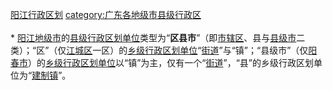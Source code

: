 [[category:阳江行政区划|]]
[[category:广东各地级市县级行政区|category:广东各地级市县级行政区]]
{{catmore|阳江市|广东省阳江市}}
<br>{{hideh
|Head = [[阳江市|阳江]][[:Category:阳江区县市|各区县市]]所辖[[街道_(行政区划)|街道]]与[[镇|镇]]
|FrameStyle   = border:solid 1px #000080;
|HeadStyle    = text-align:center;background:transparent;
|ContentStyle = background: #99CCFF;
}}<br>
* [[阳江市|阳江地级市]]的[[县级行政区|县级行政区划单位]]类型为“'''区县市'''”（即[[市辖区|市辖区]]、县与[[县级市|县级市]]二类）；“区”（仅[[江城区|江城区]]一区）的[[乡级行政区划|乡级行政区划单位]]“[[街道_(行政区划)|街道]]”与“镇”；“县级市”（仅[[阳春市|阳春市]]）的[[乡级行政区划|乡级行政区划单位]]以“镇”为主，仅有一个“[[街道_(行政区划)|街道]]”，“县”的乡级行政区划单位为“[[镇|建制镇]]”。
{{乡级行政区划分类说明}}<br>
{{廣東省陽江市江城區行政區劃|state =expanded}}<br>
{{阳春市行政区划|state =expanded}}<br>
{{阳西县行政区划|state =expanded}}<br>
{{阳东县行政区划|state =expanded}}
{{hidef}}